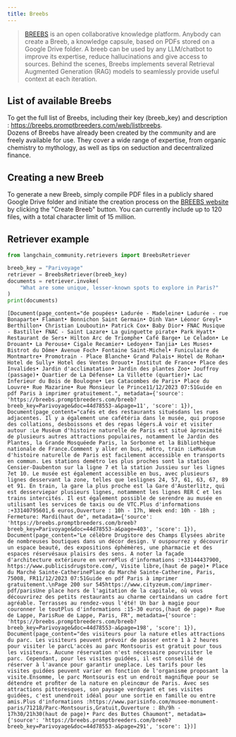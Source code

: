 ```yaml
---
title: Breebs
---
```


>[BREEBS](https://www.breebs.com/) is an open collaborative knowledge platform. 
Anybody can create a Breeb, a knowledge capsule, based on PDFs stored on a Google Drive folder.
A breeb can be used by any LLM/chatbot to improve its expertise, reduce hallucinations and give access to sources.
Behind the scenes, Breebs implements several Retrieval Augmented Generation (RAG) models to seamlessly provide useful context at each iteration.  

## List of available Breebs

To get the full list of Breebs, including their key (breeb_key) and description : 
https://breebs.promptbreeders.com/web/listbreebs.  
Dozens of Breebs have already been created by the community and are freely available for use. They cover a wide range of expertise, from organic chemistry to mythology, as well as tips on seduction and decentralized finance.


## Creating a new Breeb

To generate a new Breeb, simply compile PDF files in a publicly shared Google Drive folder and initiate the creation process on the [BREEBS website](https://www.breebs.com/) by clicking the "Create Breeb" button. You can currently include up to 120 files, with a total character limit of 15 million.  

## Retriever example



```python
from langchain_community.retrievers import BreebsRetriever
```


```python
breeb_key = "Parivoyage"
retriever = BreebsRetriever(breeb_key)
documents = retriever.invoke(
    "What are some unique, lesser-known spots to explore in Paris?"
)
print(documents)
```
```output
[Document(page_content="de poupées• Ladurée - Madeleine• Ladurée - rue Bonaparte• Flamant• Bonnichon Saint Germain• Dinh Van• Léonor Greyl• Berthillon• Christian Louboutin• Patrick Cox• Baby Dior• FNAC Musique - Bastille• FNAC - Saint Lazare• La guinguette pirate• Park Hyatt• Restaurant de Sers• Hilton Arc de Triomphe• Café Barge• Le Celadon• Le Drouant• La Perouse• Cigale Recamier• Ledoyen• Tanjia• Les Muses• Bistrot du Dôme• Avenue Foch• Fontaine Saint-Michel• Funiculaire de Montmartre• Promotrain - Place Blanche• Grand Palais• Hotel de Rohan• Hotel de Sully• Hotel des Ventes Drouot• Institut de France• Place des Invalides• Jardin d'acclimatation• Jardin des plantes Zoo• Jouffroy (passage)• Quartier de La Défense• La Villette (quartier)• Lac Inferieur du Bois de Boulogne• Les Catacombes de Paris• Place du Louvre• Rue Mazarine• Rue Monsieur le Prince11/12/2023 07:51Guide en pdf Paris à imprimer gratuitement.", metadata={'source': 'https://breebs.promptbreeders.com/breeb?breeb_key=Parivoyage&doc=44d78553-a&page=11', 'score': 1}), Document(page_content="cafés et des restaurants situésdans les rues adjacentes. Il y a également une cafétéria dans le musée, qui propose des collations, desboissons et des repas légers.À voir et visiter autour :Le Muséum d'histoire naturelle de Paris est situé àproximité de plusieurs autres attractions populaires, notamment le Jardin des Plantes, la Grande Mosquéede Paris, la Sorbonne et la Bibliothèque nationale de France.Comment y aller en bus, métro, train :LeMuséum d'histoire naturelle de Paris est facilement accessible en transports en commun. Les stations demétro les plus proches sont la station Censier-Daubenton sur la ligne 7 et la station Jussieu sur les lignes 7et 10. Le musée est également accessible en bus, avec plusieurs lignes desservant la zone, telles que leslignes 24, 57, 61, 63, 67, 89 et 91. En train, la gare la plus proche est la Gare d'Austerlitz, qui est desserviepar plusieurs lignes, notamment les lignes RER C et les trains intercités. Il est également possible de serendre au musée en utilisant les services de taxis ou de VTC.Plus d'informations :+33140795601,6 euros,Ouverture : 10h - 17h, Week end: 10h - 18h ; Fermeture: Mardi(haut de", metadata={'source': 'https://breebs.promptbreeders.com/breeb?breeb_key=Parivoyage&doc=44d78553-a&page=403', 'score': 1}), Document(page_content="Le célèbre Drugstore des Champs Elysées abrite de nombreuses boutiques dans un décor design. V ouspourrez y découvrir un espace beauté, des expositions éphémères, une pharmacie et des espaces réservésaux plaisirs des sens. A noter la façade d'architecture extérieure en verrePlus d'informations :+33144437900, https://www.publicisdrugstore.com/, Visite libre,(haut de page)• Place du Marché Sainte-CatherinePlace du Marché Sainte-Catherine, Paris, 75008, FR11/12/2023 07:51Guide en pdf Paris à imprimer gratuitement.\nPage 200 sur 545https://www.cityzeum.com/imprimer-pdf/parisUne place hors de l'agitation de la capitale, où vous découvrirez des petits restaurants au charme certaindans un cadre fort agréable. Terrasses au rendez-vous l'été! Un bar à magie pour couronner le toutPlus d'informations :15-30 euros,(haut de page)• Rue de Lappe, ParisRue de Lappe, Paris, FR", metadata={'source': 'https://breebs.promptbreeders.com/breeb?breeb_key=Parivoyage&doc=44d78553-a&page=198', 'score': 1}), Document(page_content="des visiteurs pour la nature etles attractions du parc. Les visiteurs peuvent prévoir de passer entre 1 à 2 heures pour visiter le parcL'accès au parc Montsouris est gratuit pour tous les visiteurs. Aucune réservation n'est nécessaire pourvisiter le parc. Cependant, pour les visites guidées, il est conseillé de réserver à l'avance pour garantir uneplace. Les tarifs pour les visites guidées peuvent varier en fonction de l'organisme proposant la visite.Ensomme, le parc Montsouris est un endroit magniﬁque pour se détendre et proﬁter de la nature en pleincœur de Paris. Avec ses attractions pittoresques, son paysage verdoyant et ses visites guidées, c'est unendroit idéal pour une sortie en famille ou entre amis.Plus d'informations :https://www.parisinfo.com/musee-monument-paris/71218/Parc-Montsouris,Gratuit,Ouverture : 8h/9h - 17h30/21h30(haut de page)• Parc des Buttes Chaumont", metadata={'source': 'https://breebs.promptbreeders.com/breeb?breeb_key=Parivoyage&doc=44d78553-a&page=291', 'score': 1})]
```
